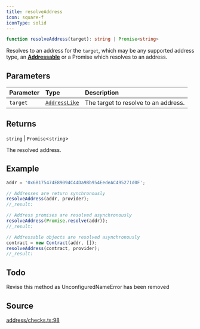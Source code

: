 ```yaml
---
title: resolveAddress
icon: square-f
iconType: solid
---
```


```ts
function resolveAddress(target): string | Promise<string>
```

Resolves to an address for the `target`, which may be any supported address type, an
[**Addressable**](../interfaces/Addressable) or a Promise which resolves to an address.

## Parameters

| Parameter | Type | Description |
| :------ | :------ | :------ |
| `target` | [`AddressLike`](/content/type-aliases/AddressLike) | The target to resolve to an address. |

## Returns

`string` \| `Promise`\<`string`\>

The resolved address.

## Example

```js
addr = '0x6B175474E89094C44Da98b954EedeAC495271d0F';

// Addresses are return synchronously
resolveAddress(addr, provider);
//_result:

// Address promises are resolved asynchronously
resolveAddress(Promise.resolve(addr));
//_result:

// Addressable objects are resolved asynchronously
contract = new Contract(addr, []);
resolveAddress(contract, provider);
//_result:
```

## Todo

Revise this method as UnconfiguredNameError has been removed

## Source

[address/checks.ts:98](https://github.com/dominant-strategies/quais.js/blob/0b080dd187bafddecb11cf27fbfdd65add0ec116/src/address/checks.ts#L98)
